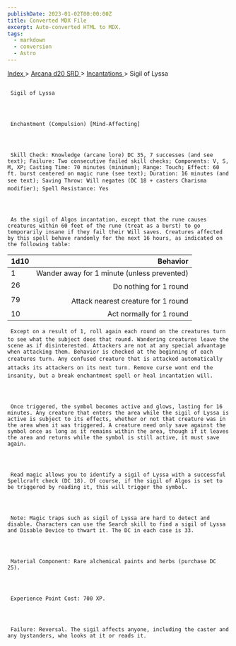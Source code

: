 ```yaml
---
publishDate: 2023-01-02T00:00:00Z
title: Converted MDX File
excerpt: Auto-converted HTML to MDX.
tags:
  - markdown
  - conversion
  - Astro
---
```







[
      Index
     ](-index)
     >
     [
      Arcana d20 SRD
     ](arcana-d20-srd-index)
     >
     [
      Incantations
     ](arcana-d20-srd-incantations-index)
     > Sigil of Lyssa
    





## 
     Sigil of Lyssa
    



     Enchantment (Compulsion) [Mind-Affecting]
    



     Skill Check: Knowledge (arcane lore) DC 35, 7 successes (and see text); Failure: Two consecutive failed skill checks; Components: V, S, M, XP; Casting Time: 70 minutes (minimum); Range: Touch; Effect: 60 ft. burst centered on magic rune (see text); Duration: 16 minutes (and see text); Saving Throw: Will negates (DC 18 + casters Charisma modifier); Spell Resistance: Yes
    



     As the sigil of Algos incantation, except that the rune causes creatures within 60 feet of the rune (treat as a burst) to go temporarily insane if they fail their Will saves. Creatures affected by this spell behave randomly for the next 16 hours, as indicated on the following table:
    


| 1d10 | Behavior |
| :------ | ----------: |
| 1 | Wander away for 1 minute (unless prevented) |
| 26 | Do nothing for 1 round |
| 79 | Attack nearest creature for 1 round |
| 10 | Act normally for 1 round |




     Except on a result of 1, roll again each round on the creatures turn to see what the subject does that round. Wandering creatures leave the scene as if disinterested. Attackers are not at any special advantage when attacking them. Behavior is checked at the beginning of each creatures turn. Any confused creature that is attacked automatically attacks its attackers on its next turn. Remove curse wont end the insanity, but a break enchantment spell or heal incantation will.
    



     Once triggered, the symbol becomes active and glows, lasting for 16 minutes. Any creature that enters the area while the sigil of Lyssa is active is subject to its effects, whether or not that creature was in the area when it was triggered. A creature need only save against the symbol once as long as it remains within the area, though if it leaves the area and returns while the symbol is still active, it must save again.
    



     Read magic allows you to identify a sigil of Lyssa with a successful Spellcraft check (DC 18). Of course, if the sigil of Algos is set to be triggered by reading it, this will trigger the symbol.
    



     Note: Magic traps such as sigil of Lyssa are hard to detect and disable. Characters can use the Search skill to find a sigil of Lyssa and Disable Device to thwart it. The DC in each case is 33.
    



     Material Component: Rare alchemical paints and herbs (purchase DC 25).
    



     Experience Point Cost: 700 XP.
    



     Failure: Reversal. The sigil affects anyone, including the caster and any bystanders, who looks at it or reads it.
    




